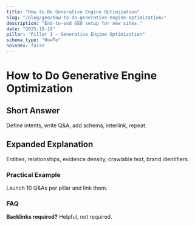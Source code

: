 ```yaml
---
title: "How to Do Generative Engine Optimization"
slug: "/blog/geo/how-to-do-generative-engine-optimization/"
description: "End-to-end GEO setup for new sites."
date: "2025-10-19"
pillar: "Pillar 1 – Generative Engine Optimization"
schema_type: "HowTo"
noindex: false
---
```

# How to Do Generative Engine Optimization
## Short Answer
Define intents, write Q&A, add schema, interlink, repeat.
## Expanded Explanation
Entities, relationships, evidence density, crawlable text, brand identifiers.
### Practical Example
Launch 10 Q&As per pillar and link them.
### FAQ
**Backlinks required?** Helpful, not required.
